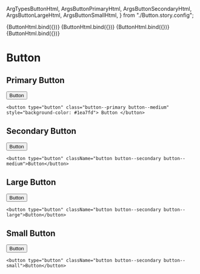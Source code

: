 
  ArgTypesButtonHtml,
  ArgsButtonPrimaryHtml,
  ArgsButtonSecondaryHtml,
  ArgsButtonLargeHtml,
  ArgsButtonSmallHtml,
} from "./Button.story.config";

<!-- Stories -->

<Meta title="Web Core/Atoms/Buttons" />

<Canvas withSource="open">
  <Story
    name="Primary"
    argTypes={ArgTypesButtonHtml}
    args={ArgsButtonPrimaryHtml}
  >
    {ButtonHtml.bind({})}
  </Story>
  <Story
    name="Secondary"
    argTypes={ArgTypesButtonHtml}
    args={ArgsButtonSecondaryHtml}
  >
    {ButtonHtml.bind({})}
  </Story>
  <Story name="Large" argTypes={ArgTypesButtonHtml} args={ArgsButtonLargeHtml}>
    {ButtonHtml.bind({})}
  </Story>
  <Story name="Small" argTypes={ArgTypesButtonHtml} args={ArgsButtonSmallHtml}>
    {ButtonHtml.bind({})}
  </Story>
</Canvas>

<!-- Documentation -->

# Button

## Primary Button

<button className="button--primary button--medium">Button</button>

```
<button type="button" class="button--primary button--medium" style="background-color: #1ea7fd"> Button </button>
```

## Secondary Button

<button type="button" className="button button--secondary button--medium">
  Button
</button>

```
<button type="button" className="button button--secondary button--medium">Button</button>
```

## Large Button

<button type="button" className="button button--secondary button--large">
  Button
</button>

```
<button type="button" className="button button--secondary button--large">Button</button>
```

## Small Button

<button type="button" className="button button--secondary button--small">
  Button
</button>

```
<button type="button" className="button button--secondary button--small">Button</button>
```
